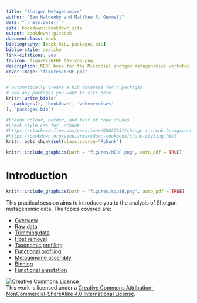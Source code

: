 ```yaml
--- 
title: "Shotgun Metagenomics"
author: "Sam Haldenby and Matthew R. Gemmell"
date: "`r Sys.Date()`"
site: bookdown::bookdown_site
output: bookdown::gitbook
documentclass: book
bibliography: [book.bib, packages.bib]
biblio-style: apalike
link-citations: yes
favicon: figures/NEOF_favicon.png
description: NEOF book for the Microbial shotgun metagenomics workshop
cover-image: "figures/NEOF.png"
---
```


```r
# automatically create a bib database for R packages
# add any packages you want to cite here
knitr::write_bib(c(
  .packages(), 'bookdown', 'webexercises'
), 'packages.bib')
```

```r
#Change colour, border, and text of code chunks
#Check style.css for .Rchunk
#https://stackoverflow.com/questions/65627531/change-r-chunk-background-color-in-bookdown-gitbook
#https://bookdown.org/yihui/rmarkdown-cookbook/chunk-styling.html
knitr::opts_chunk$set(class.source="Rchunk") 
```

```r
knitr::include_graphics(path = "figures/NEOF.png", auto_pdf = TRUE)
``` 

# Introduction
```r
knitr::include_graphics(path = "figures/squid.png", auto_pdf = TRUE)
``` 

This practical session aims to introduce you to the analysis of Shotgun metagenomic data. The topics covered are:

- [Overview](#overview)
- [Raw data](#rawdata)
- [Trimming data](#qualcont)
- [Host removal](#hostremoval)
- [Taxonomic profiling](#taxprofile)
- [Functional profiling](#functprofile)
- [Metagenome assembly](#metagenomeassembly)
- [Binning](#binning)
- [Functional annotation](#funcanno)

<a rel="license" href="http://creativecommons.org/licenses/by-nc-sa/4.0/"><img alt="Creative Commons Licence" style="border-width:0" src="https://i.creativecommons.org/l/by-nc-sa/4.0/88x31.png" /></a><br />This work is licensed under a <a rel="license" href="http://creativecommons.org/licenses/by-nc-sa/4.0/">Creative Commons Attribution-NonCommercial-ShareAlike 4.0 International License</a>.